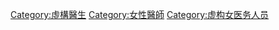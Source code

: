 [[Category:虛構醫生|Category:虛構醫生]]
[[Category:女性醫師|Category:女性醫師]]
[[Category:虚构女医务人员|Category:虚构女医务人员]]